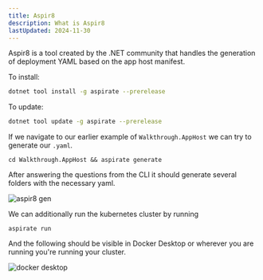 ```yaml
---
title: Aspir8
description: What is Aspir8
lastUpdated: 2024-11-30
---
```


Aspir8 is a tool created by the .NET community
that handles the generation of deployment YAML
based on the app host manifest.

To install:

```bash
dotnet tool install -g aspirate --prerelease
```

To update:

```bash
dotnet tool update -g aspirate --prerelease
```

If we navigate to our earlier example of
`Walkthrough.AppHost` we can try to
generate our `.yaml`.

`cd Walkthrough.AppHost && aspirate generate`

After answering the questions from the CLI
it should generate several folders with
the necessary yaml.

![aspir8 gen](/aspir8-gen.png)

We can additionally run the kubernetes
cluster by running

`aspirate run`

And the following should be visible in
Docker Desktop or wherever you are running
you're running your cluster.

![docker desktop](/docker-desktop.png)

